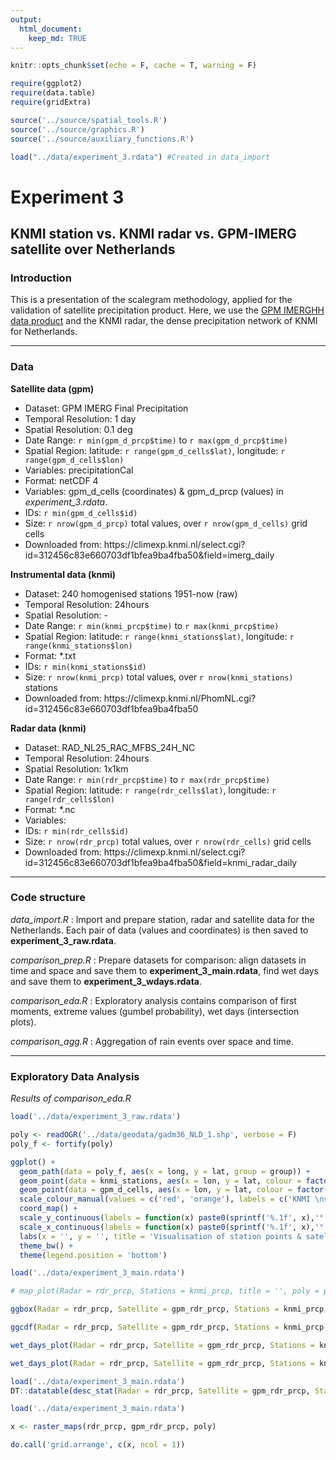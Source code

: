 ```yaml
---
output:
  html_document:
    keep_md: TRUE
---
```


```r
knitr::opts_chunk$set(echo = F, cache = T, warning = F)
```

```r
require(ggplot2)
require(data.table)
require(gridExtra)

source('../source/spatial_tools.R')
source('../source/graphics.R')
source('../source/auxiliary_functions.R')

load("../data/experiment_3.rdata") #Created in data_import
```

# Experiment 3 

## KNMI station vs. KNMI radar vs. GPM-IMERG satellite over Netherlands

### Introduction

This is a presentation of the scalegram methodology, applied for the validation of satellite precipitation product. Here, we use the [GPM IMERGHH data product](https://disc.gsfc.nasa.gov/datasets/GPM_3IMERGDF_V05/summary) and the KNMI radar, the dense precipitation network of KNMI for Netherlands.

***

### Data

**Satellite data (gpm)**

* Dataset: GPM IMERG Final Precipitation 
* Temporal Resolution: 1 day
* Spatial Resolution: 0.1 deg
* Date Range: `r min(gpm_d_prcp$time)` to `r max(gpm_d_prcp$time)` 
* Spatial Region: latitude: `r range(gpm_d_cells$lat)`, longitude: `r range(gpm_d_cells$lon)`
* Variables: precipitationCal
* Format: netCDF 4
* Variables: gpm_d_cells (coordinates) & gpm_d_prcp (values) in _experiment_3.rdata_.
* IDs: `r min(gpm_d_cells$id)`
* Size: `r nrow(gpm_d_prcp)` total values, over `r nrow(gpm_d_cells)` grid cells
* Downloaded from: https://climexp.knmi.nl/select.cgi?id=312456c83e660703df1bfea9ba4fba50&field=imerg_daily 

**Instrumental data (knmi)**

* Dataset: 240 homogenised stations 1951-now (raw)
* Temporal Resolution: 24hours
* Spatial Resolution: -
* Date Range: `r min(knmi_prcp$time)` to `r max(knmi_prcp$time)` 
* Spatial Region: latitude: `r range(knmi_stations$lat)`, longitude: `r range(knmi_stations$lon)`
* Format: *.txt
* IDs: `r min(knmi_stations$id)`
* Size: `r nrow(knmi_prcp)` total values, over `r nrow(knmi_stations)` stations
* Downloaded from: https://climexp.knmi.nl/PhomNL.cgi?id=312456c83e660703df1bfea9ba4fba50

**Radar data (knmi)**

* Dataset: RAD_NL25_RAC_MFBS_24H_NC
* Temporal Resolution: 24hours
* Spatial Resolution: 1x1km
* Date Range: `r min(rdr_prcp$time)` to `r max(rdr_prcp$time)` 
* Spatial Region: latitude: `r range(rdr_cells$lat)`, longitude: `r range(rdr_cells$lon)`
* Format: *.nc
* Variables: 
* IDs: `r min(rdr_cells$id)`
* Size: `r nrow(rdr_prcp)` total values, over `r nrow(rdr_cells)` grid cells
* Downloaded from: https://climexp.knmi.nl/select.cgi?id=312456c83e660703df1bfea9ba4fba50&field=knmi_radar_daily

***

### Code structure

_data_import.R_ : Import and prepare station, radar and satellite data for the Netherlands. Each pair 
of data (values and coordinates) is then saved to **experiment_3_raw.rdata**.

_comparison_prep.R_ : Prepare datasets for comparison: align datasets in time and space and save them to **experiment_3_main.rdata**, find wet days
and save them to **experiment_3_wdays.rdata**.

_comparison_eda.R_ : Exploratory analysis contains comparison of first moments, extreme values (gumbel probability), wet days (intersection plots). 

_comparison_agg.R_ : Aggregation of rain events over space and time.

***

### Exploratory Data Analysis

_Results of comparison_eda.R_

```r
load('../data/experiment_3_raw.rdata')

poly <- readOGR('../data/geodata/gadm36_NLD_1.shp', verbose = F)
poly_f <- fortify(poly)

ggplot() +
  geom_path(data = poly_f, aes(x = long, y = lat, group = group)) +
  geom_point(data = knmi_stations, aes(x = lon, y = lat, colour = factor(1)), size = 2) +
  geom_point(data = gpm_d_cells, aes(x = lon, y = lat, colour = factor(2)), size = .85) +
  scale_colour_manual(values = c('red', 'orange'), labels = c('KNMI \nstations', 'Satellite \ngrid cells'), name = '') +
  coord_map() +
  scale_y_continuous(labels = function(x) paste0(sprintf('%.1f', x),'°')) +
  scale_x_continuous(labels = function(x) paste0(sprintf('%.1f', x),'°')) +
  labs(x = '', y = '', title = 'Visualisation of station points & satellite grid cells') +
  theme_bw() +
  theme(legend.position = 'bottom')

load('../data/experiment_3_main.rdata')

# map_plot(Radar = rdr_prcp, Stations = knmi_prcp, title = '', poly = poly)

ggbox(Radar = rdr_prcp, Satellite = gpm_rdr_prcp, Stations = knmi_prcp, title = '')

ggcdf(Radar = rdr_prcp, Satellite = gpm_rdr_prcp, Stations = knmi_prcp, title = '')

wet_days_plot(Radar = rdr_prcp, Satellite = gpm_rdr_prcp, Stations = knmi_prcp, title = '', method = 'upset')

wet_days_plot(Radar = rdr_prcp, Satellite = gpm_rdr_prcp, Stations = knmi_prcp, title = '', method = 'tile')
```

```r
load('../data/experiment_3_main.rdata')
DT::datatable(desc_stat(Radar = rdr_prcp, Satellite = gpm_rdr_prcp, Stations = knmi_prcp))
```

```r
load('../data/experiment_3_main.rdata')

x <- raster_maps(rdr_prcp, gpm_rdr_prcp, poly)

do.call('grid.arrange', c(x, ncol = 1))
```

